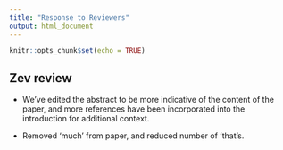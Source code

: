 ```yaml
---
title: "Response to Reviewers"
output: html_document
---
```


```r
knitr::opts_chunk$set(echo = TRUE)
```

## Zev review

- We've edited the abstract to be more indicative of the content of the paper, and more references have been incorporated into the introduction for additional context. 

- Removed 'much' from paper, and reduced number of 'that's.